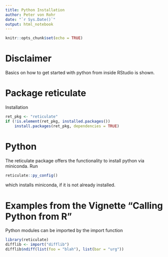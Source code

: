 ```yaml
---
title: Python Installation
author: Peter von Rohr
date: "`r Sys.Date()`"
output: html_notebook
---
```


```r
knitr::opts_chunk$set(echo = TRUE)
```

# Disclaimer
Basics on how to get started with python from inside RStudio is shown.


# Package reticulate
Installation 

```r
ret_pkg <- "reticulate"
if (!is.element(ret_pkg, installed.packages())
    install.packages(ret_pkg, dependencies = TRUE)
```


# Python
The reticulate package offers the functionality to install python via miniconda. Run

```r
reticulate::py_config()
```

which installs miniconda, if it is not already installed.


# Examples from the Vignette "Calling Python from R"
Python modules can be imported by the import function

```r
library(reticulate)
difflib <- import("difflib")
difflib$ndiff(list(foo = "blah"), list(bar = "urg"))
```



